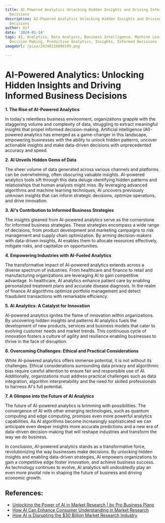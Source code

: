 ```yaml
---
title: AI-Powered Analytics Unlocking Hidden Insights and Driving Informed Business
  Decisions
description: AI-Powered Analytics Unlocking Hidden Insights and Driving Informed Business
  Decisions
author: Usf
date: '2024-01-14'
tags: AI, Analytics, Data Analysis, Business Intelligence, Machine Learning, Data-Driven
  Decision Making, Predictive Analytics, Insights, Informed Decisions
imageUrl: /pixa/20240116090109.png

---
```

# AI-Powered Analytics: Unlocking Hidden Insights and Driving Informed  Business Decisions

**1. The Rise of AI-Powered Analytics**

In today's relentless business environment,  organizations  grapple  with the staggering volume and complexity of data, struggling to  extract meaningful insights  that propel informed decision-making. Artificial intelligence (AI)-powered analytics has emerged as  a  game-changer in this landscape, empowering  businesses with the ability to unlock hidden patterns,  uncover actionable insights and make data-driven decisions with unprecedented  accuracy and speed.

**2. AI Unveils Hidden Gems of Data**

The sheer volume of data generated across various channels and platforms can be overwhelming, often obscuring valuable insights. AI-powered analytics tools sift through this data deluge identifying hidden patterns and relationships that human analysts might miss. By  leveraging  advanced algorithms and machine  learning techniques, AI uncovers previously unknown  insights that can inform strategic decisions, optimize operations, and drive innovation.

**3. AI's Contribution to Informed Business Strategies**

The insights gleaned from AI-powered analytics serve  as the cornerstone for informed business strategies. These strategies encompass a wide range of decisions, from product development and marketing campaigns to risk management and supply  chain optimization.  By arming  decision-makers with data-driven insights, AI enables  them to allocate resources effectively, mitigate risks, and capitalize on opportunities.

**4. Empowering Industries with AI-Fueled Analytics**

The transformative impact of AI-powered analytics  extends across a diverse spectrum of industries.  From healthcare and finance to retail and manufacturing  organizations are leveraging AI to gain  competitive  advantage. In healthcare, AI  analytics enhance patient care by enabling personalized treatment plans  and accurate disease diagnosis. In  the  realm of finance AI algorithms optimize portfolio management and detect fraudulent transactions with  remarkable efficiency.

**5. AI  Analytics: A Catalyst  for Innovation**

AI-powered analytics  ignites the flame of innovation within organizations. By  uncovering hidden insights and patterns AI analytics fuels the  development of new products, services and business models that cater to evolving customer needs and market trends.  This continuous cycle of innovation fosters a culture of agility and  resilience enabling businesses to thrive in the face  of disruption.

**6. Overcoming Challenges: Ethical and Practical  Considerations**

While AI-powered analytics offers  immense potential, it is not without its challenges. Ethical considerations surrounding data privacy and algorithmic bias require careful attention to ensure fair and responsible use of AI. Additionally, organizations must address practical  challenges such as data  integration,  algorithm interpretability and the  need for skilled professionals to harness AI's full potential.

**7. A Glimpse  into the Future of AI Analytics**

The future of AI-powered analytics is brimming with possibilities. The convergence of AI with other  emerging technologies, such as quantum computing and edge  computing, promises even more powerful analytics capabilities. As AI  algorithms  become increasingly sophisticated we can anticipate even deeper insights more accurate  predictions and a new era of data-driven decision-making that will  reshape industries and transform the way we do business.

In conclusion, AI-powered analytics stands as a transformative force, revolutionizing the way businesses make decisions. By unlocking hidden insights and enabling data-driven strategies, AI empowers organizations to gain a competitive edge foster innovation, and achieve business success. As technology continues to evolve, AI analytics will undoubtedly play an even more pivotal role in shaping the future of business and driving economic growth.

## References:
- [Unlocking the Power of AI in Market Research | by Pro Business Plans](https://pro-business-plans.medium.com/ai-market-research-unlocking-the-power-of-ai-in-market-research-ec95f23df1cb)
- [How AI Can Enhance Consumer Understanding in Market Research](https://surveysparrow.com/blog/ai-in-market-research/)
- [How AI is Disrupting the $30 Billion Market Research Industry](https://www.spiceworks.com/tech/artificial-intelligence/guest-article/how-ai-is-disrupting-the-thirty-billion-market-research-industry/)

